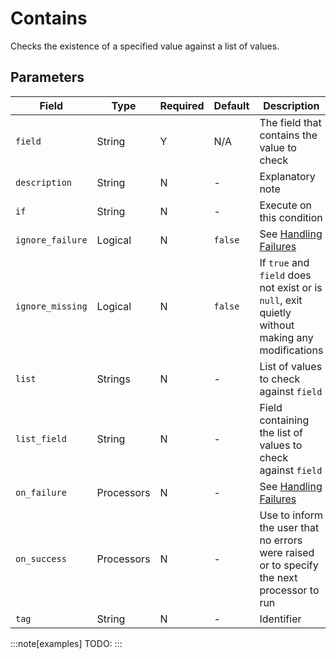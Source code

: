 
# Contains

<Synopsis>
Checks the existence of a specified value against a list of values.
</Synopsis>

## Parameters

|Field|Type|Required|Default|Description|
|---|---|---|---|---|
|`field`|String|Y|N/A|The field that contains the value to check|
|`description`|String|N|-|Explanatory note|
|`if`|String|N|-|Execute on this condition|
|`ignore_failure`|Logical|N|`false`|See [Handling Failures](../handling-failures.mdx)|
|`ignore_missing`|Logical|N|`false`|If `true` and `field` does not exist or is `null`, exit quietly without making any modifications|
|`list`|Strings|N|-|List of values to check against `field`|
|`list_field`|String|N|-|Field containing the list of values to check against `field`|
|`on_failure`|Processors|N|-|See [Handling Failures](../handling-failures.mdx)|
|`on_success`|Processors|N|-|Use to inform the user that no errors were raised or to specify the next processor to run|
|`tag`|String|N|-|Identifier|

:::note[examples]
TODO:
:::
